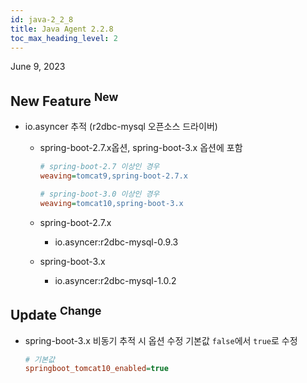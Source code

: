 ```yaml
---
id: java-2_2_8
title: Java Agent 2.2.8
toc_max_heading_level: 2
---
```


June 9, 2023

## New Feature <sup><Status>New</Status></sup>

-   io.asyncer 추적 (r2dbc-mysql 오픈소스 드라이버)

    -   spring-boot-2.7.x옵션, spring-boot-3.x 옵션에 포함

        ```ini title='whatap.conf'
        # spring-boot-2.7 이상인 경우
        weaving=tomcat9,spring-boot-2.7.x

        # spring-boot-3.0 이상인 경우
        weaving=tomcat10,spring-boot-3.x
        ```

    -   spring-boot-2.7.x

        -   io.asyncer:r2dbc-mysql-0.9.3

    -   spring-boot-3.x

        -   io.asyncer:r2dbc-mysql-1.0.2

## Update <sup><Status>Change</Status></sup>

-   spring-boot-3.x 비동기 추적 시 옵션 수정
    기본값 `false`에서 `true`로 수정
    ```ini title='whatap.conf'
    # 기본값
    springboot_tomcat10_enabled=true
    ```
